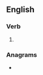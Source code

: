 ==English==

===Verb===
{{head|en|verb form}}

# {{en-past of|recline}}

===Anagrams===
* {{anagrams|en|decliner}}